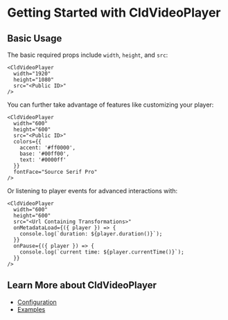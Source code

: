

<Head>
  <title>CldVideoPlayer - Next Cloudinary</title>
  <meta name="og:title" content="Getting Started with CldVideoPlayer - Next Cloudinary" />
  <meta name="og:url" content={`https://next-cloudinary.spacejelly.dev/components/CldVideoPlayer/basic-usage`} />
</Head>

<OgImage
  title="CldVideoPlayer"
  twitterTitle="Getting Started with CldVideoPlayer"
/>

# Getting Started with CldVideoPlayer

## Basic Usage

The basic required props include `width`, `height`, and `src`:

```
<CldVideoPlayer
  width="1920"
  height="1080"
  src="<Public ID>"
/>
```

You can further take advantage of features like customizing your player:

```
<CldVideoPlayer
  width="600"
  height="600"
  src="<Public ID>"
  colors={{
    accent: '#ff0000',
    base: '#00ff00',
    text: '#0000ff'
  }}
  fontFace="Source Serif Pro"
/>
```

Or listening to player events for advanced interactions with:

```
<CldVideoPlayer
  width="600"
  height="600"
  src="<Url Containing Transformations>"
  onMetadataLoad={({ player }) => {
    console.log(`duration: ${player.duration()}`);
  }}
  onPause={({ player }) => {
    console.log(`current time: ${player.currentTime()}`);
  }}
/>
```

## Learn More about CldVideoPlayer
* [Configuration](/components/cldvideoplayer/configuration)
* [Examples](/components/cldvideoplayer/examples)